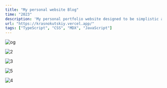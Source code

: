 ```yaml
---
title: "My personal website Blog"
time: "2023"
description: 'My personal portfolio website designed to be simplistic and clean while including features like MDX blog posts with view counts, a dark mode toggle, gear list, an about page, and more.'
url: "https://krasnokutskiy.vercel.app/"
tags: ["TypeScript", "CSS", "MDX", "JavaScript"]
---
```



<Image 
  src="/projects/medium/og.png"
  alt="og"
  width={2267}
  height={1280}
/>

<Image 
  src="/projects/medium/phones.png"
  alt="2"
  width={3062}
  height={2042}
  caption="Mobile view, featuring detail view of a blog post, list view of blog posts, a seamless contact form, and a page to showcase gear."
/>

<Image 
  src="/projects/medium/tablet.png"
  alt="3"
  width={2267}
  height={1280}
  caption="Blog posts quickly transform to fit the screen size. Then the inscription Menu+ is displayed, when clicked, the navigation panel opens. "
/>

<Image 
  src="/projects/medium/dark computer.png"
  alt="5"
  width={5412}
  height={3246}
  caption="Application uses preferred system theme."
/>

<Image 
  src="/projects/medium/light computer.png"
  alt="4"
  width={5412}
  height={3246}
  caption="Or can be manually set to light or dark mode."
/>
